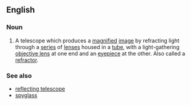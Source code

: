 ==English==

===Noun===
{{wikipedia}}
{{en-noun|sg=[[refracting]] [[telescope]]}}

# A telescope which produces a [[magnify|magnified]] [[image]] by refracting light through a [[series]] of [[lens]]es housed in a [[tube]], with a light-gathering [[objective lens]] at one end and an [[eyepiece]] at the other. Also called a [[refractor]].

===See also===
*[[reflecting telescope]]
*[[spyglass]]